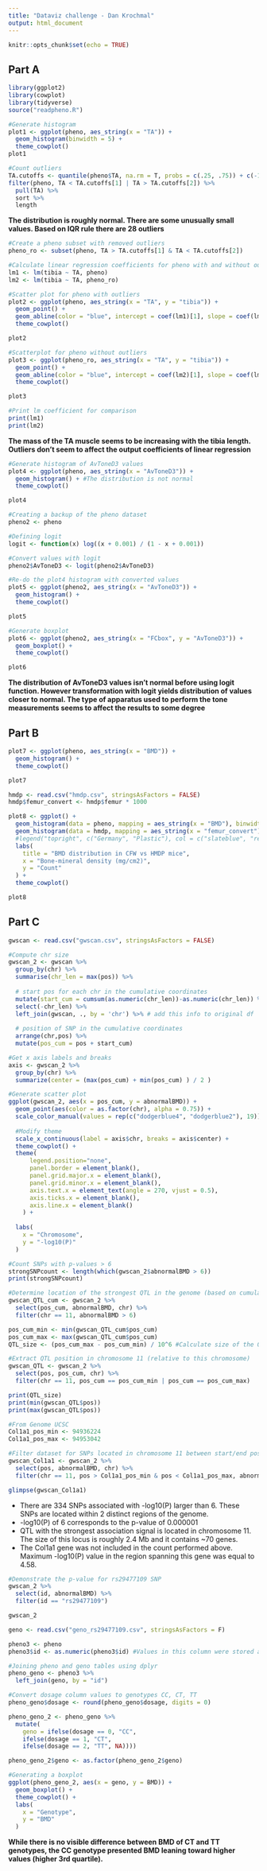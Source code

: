 ```yaml
---
title: "Dataviz challenge - Dan Krochmal"
output: html_document
---
```


```r
knitr::opts_chunk$set(echo = TRUE)
```

## Part A

```r
library(ggplot2)
library(cowplot)
library(tidyverse)
source("readpheno.R")
```

```r

#Generate histogram
plot1 <- ggplot(pheno, aes_string(x = "TA")) +
  geom_histogram(binwidth = 5) + 
  theme_cowplot()
plot1

#Count outliers
TA.cutoffs <- quantile(pheno$TA, na.rm = T, probs = c(.25, .75)) + c(-1.5, 1.5) * IQR(pheno$TA, na.rm = T)
filter(pheno, TA < TA.cutoffs[1] | TA > TA.cutoffs[2]) %>%
  pull(TA) %>%
  sort %>%
  length
```

**The distribution is roughly normal. There are some unusually small values. Based on IQR rule there are 28 outliers**

```r
#Create a pheno subset with removed outliers
pheno_ro <- subset(pheno, TA > TA.cutoffs[1] & TA < TA.cutoffs[2])

#Calculate linear regression coefficients for pheno with and without outliers
lm1 <- lm(tibia ~ TA, pheno)
lm2 <- lm(tibia ~ TA, pheno_ro)

#Scatter plot for pheno with outliers
plot2 <- ggplot(pheno, aes_string(x = "TA", y = "tibia")) +
  geom_point() +
  geom_abline(color = "blue", intercept = coef(lm1)[1], slope = coef(lm1)[2]) +
  theme_cowplot()

plot2

#Scatterplot for pheno without outliers
plot3 <- ggplot(pheno_ro, aes_string(x = "TA", y = "tibia")) +
  geom_point() +
  geom_abline(color = "blue", intercept = coef(lm2)[1], slope = coef(lm2)[2]) +
  theme_cowplot()

plot3

#Print lm coefficient for comparison
print(lm1)
print(lm2)
```
**The mass of the TA muscle seems to be increasing with the tibia length. Outliers don't seem to affect the output coefficients of linear regression**

```r

#Generate histogram of AvToneD3 values
plot4 <- ggplot(pheno, aes_string(x = "AvToneD3")) +
  geom_histogram() + #The distribution is not normal
  theme_cowplot()

plot4

#Creating a backup of the pheno dataset
pheno2 <- pheno

#Defining logit
logit <- function(x) log((x + 0.001) / (1 - x + 0.001))

#Convert values with logit
pheno2$AvToneD3 <- logit(pheno2$AvToneD3)

#Re-do the plot4 histogram with converted values
plot5 <- ggplot(pheno2, aes_string(x = "AvToneD3")) +
  geom_histogram() +
  theme_cowplot()

plot5

#Generate boxplot
plot6 <- ggplot(pheno2, aes_string(x = "FCbox", y = "AvToneD3")) +
  geom_boxplot() +
  theme_cowplot()

plot6
```

**The distribution of AvToneD3 values isn't normal before using logit function. However transformation with logit yields distribution of values closer to normal. The type of apparatus used to perform the tone measurements seems to affect the results to some degree**


## Part B

```r
plot7 <- ggplot(pheno, aes_string(x = "BMD")) +
  geom_histogram() +
  theme_cowplot()

plot7

hmdp <- read.csv("hmdp.csv", stringsAsFactors = FALSE)
hmdp$femur_convert <- hmdp$femur * 1000

plot8 <- ggplot() +
  geom_histogram(data = pheno, mapping = aes_string(x = "BMD"), binwidth = 5, fill = "slateblue", alpha = .4) +
  geom_histogram(data = hmdp, mapping = aes_string(x = "femur_convert"), bindwidth = 5, fill = "red3", alpha = .4) +
  #legend("topright", c("Germany", "Plastic"), col = c("slateblue", "red3"), lwd=10) +
  labs(
    title = "BMD distribution in CFW vs HMDP mice",
    x = "Bone-mineral density (mg/cm2)",
    y = "Count"
  ) +
  theme_cowplot()

plot8
```

## Part C

```r
gwscan <- read.csv("gwscan.csv", stringsAsFactors = FALSE)

#Compute chr size
gwscan_2 <- gwscan %>%
  group_by(chr) %>%
  summarise(chr_len = max(pos)) %>%
  
  # start pos for each chr in the cumulative coordinates
  mutate(start_cum = cumsum(as.numeric(chr_len))-as.numeric(chr_len)) %>%
  select(-chr_len) %>%
  left_join(gwscan, ., by = 'chr') %>% # add this info to original df
            
  # position of SNP in the cumulative coordinates
  arrange(chr,pos) %>%
  mutate(pos_cum = pos + start_cum)

#Get x axis labels and breaks
axis <- gwscan_2 %>%
  group_by(chr) %>%
  summarize(center = (max(pos_cum) + min(pos_cum) ) / 2 )

```

```r

#Generate scatter plot
ggplot(gwscan_2, aes(x = pos_cum, y = abnormalBMD)) +
  geom_point(aes(color = as.factor(chr), alpha = 0.75)) +
  scale_color_manual(values = rep(c("dodgerblue4", "dodgerblue2"), 19)) + #Color chromosomes by repeating 1st and 2nd color
  
  #Modify theme
  scale_x_continuous(label = axis$chr, breaks = axis$center) +
  theme_cowplot() +
  theme( 
      legend.position="none",
      panel.border = element_blank(),
      panel.grid.major.x = element_blank(),
      panel.grid.minor.x = element_blank(),
      axis.text.x = element_text(angle = 270, vjust = 0.5),
      axis.ticks.x = element_blank(),
      axis.line.x = element_blank()
    ) +
  
  labs(
    x = "Chromosome",
    y = "-log10(P)"
  )

```
```r

#Count SNPs with p-values > 6
strongSNPcount <- length(which(gwscan_2$abnormalBMD > 6))
print(strongSNPcount)

#Determine location of the strongest QTL in the genome (based on cumulative position)
gwscan_QTL_cum <- gwscan_2 %>%
  select(pos_cum, abnormalBMD, chr) %>%
  filter(chr == 11, abnormalBMD > 6)

pos_cum_min <- min(gwscan_QTL_cum$pos_cum)
pos_cum_max <- max(gwscan_QTL_cum$pos_cum)
QTL_size <- (pos_cum_max - pos_cum_min) / 10^6 #Calculate size of the QTL in Mb

#Extract QTL position in chromosome 11 (relative to this chromosome)
gwscan_QTL <- gwscan_2 %>%
  select(pos, pos_cum, chr) %>%
  filter(chr == 11, pos_cum == pos_cum_min | pos_cum == pos_cum_max)

print(QTL_size)
print(min(gwscan_QTL$pos))
print(max(gwscan_QTL$pos))
```
```r

#From Genome UCSC
Col1a1_pos_min <- 94936224
Col1a1_pos_max <- 94953042

#Filter dataset for SNPs located in chromosome 11 between start/end positions of Col1a1 gene with p-values > 6
gwscan_Col1a1 <- gwscan_2 %>%
  select(pos, abnormalBMD, chr) %>%
  filter(chr == 11, pos > Col1a1_pos_min & pos < Col1a1_pos_max, abnormalBMD > 6)

glimpse(gwscan_Col1a1)
```


* There are 334 SNPs associated with -log10(P) larger than 6. These SNPs are located within 2 distinct regions of the genome.
* -log10(P) of 6 corresponds to the p-value of 0.000001
* QTL with the strongest association signal is located in chromosome 11. The size of this locus is roughly 2.4 Mb and it contains ~70 genes.
* The Col1a1 gene was not included in the count performed above. Maximum -log10(P) value in the region spanning this gene was equal to 4.58.


```r

#Demonstrate the p-value for rs29477109 SNP
gwscan_2 %>%
  select(id, abnormalBMD) %>%
  filter(id == "rs29477109")

gwscan_2

geno <- read.csv("geno_rs29477109.csv", stringsAsFactors = F)

pheno3 <- pheno
pheno3$id <- as.numeric(pheno3$id) #Values in this column were stored as strings, which precluded joining of the tables. as.numeric() fixed it.

#Joining pheno and geno tables using dplyr
pheno_geno <- pheno3 %>%
  left_join(geno, by = "id")

#Convert dosage column values to genotypes CC, CT, TT
pheno_geno$dosage <- round(pheno_geno$dosage, digits = 0)

pheno_geno_2 <- pheno_geno %>%
  mutate(
    geno = ifelse(dosage == 0, "CC",
    ifelse(dosage == 1, "CT",
    ifelse(dosage == 2, "TT", NA))))

pheno_geno_2$geno <- as.factor(pheno_geno_2$geno)

#Generating a boxplot
ggplot(pheno_geno_2, aes(x = geno, y = BMD)) +
  geom_boxplot() +
  theme_cowplot() +
  labs(
    x = "Genotype",
    y = "BMD"
  )
```

**While there is no visible difference between BMD of CT and TT genotypes, the CC genotype presented BMD leaning toward higher values (higher 3rd quartile).** 